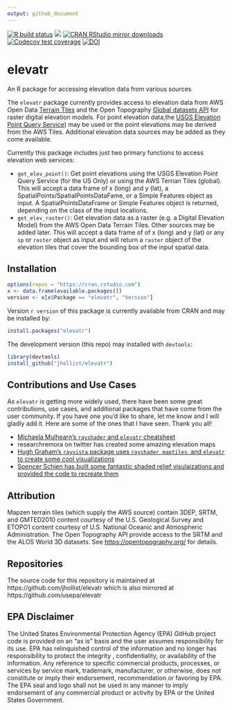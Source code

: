 ```yaml
---
output: github_document
---
```

[![R build
status](https://github.com/jhollist/elevatr/workflows/R-CMD-check/badge.svg)](https://github.com/jhollist/elevatr/actions)
[![](https://www.r-pkg.org/badges/version/elevatr)](https://www.r-pkg.org/pkg/elevatr)
[![CRAN RStudio mirror downloads](https://cranlogs.r-pkg.org/badges/elevatr)](https://www.r-pkg.org/pkg/elevatr)
[![Codecov test
coverage](https://codecov.io/gh/jhollist/elevatr/branch/main/graph/badge.svg)](https://app.codecov.io/gh/jhollist/elevatr?branch=main)
[![DOI](https://zenodo.org/badge/65325400.svg)](https://zenodo.org/badge/latestdoi/65325400)

# elevatr
An R package for accessing elevation data from various sources

The `elevatr` package currently provides access to elevation data from AWS Open Data [Terrain Tiles](https://registry.opendata.aws/terrain-tiles/) and the Open Topography [Global datasets API](https://opentopography.org/developers#API) for raster digital elevation models.  For point elevation data,the [USGS Elevation Point Query Service](https://apps.nationalmap.gov/epqs/)) may be used or the point elevations may be derived from the AWS Tiles. Additional elevation data sources may be added as they come available.

Currently this package includes just two primary functions to access elevation web services:

- `get_elev_point()`:  Get point elevations using the USGS Elevation Point Query Service (for the US Only) or using the AWS Terrian Tiles (global).  This will accept a data frame of x (long) and y (lat), a SpatialPoints/SpatialPointsDataFame, or a Simple Features object as input.  A SpatialPointsDataFrame or Simple Features object is returned, depending on the class of the input locations.
- `get_elev_raster()`: Get elevation data as a raster (e.g. a Digital Elevation Model) from the AWS Open Data Terrain Tiles.  Other sources may be added later.  This will accept a data frame of of x (long) and y (lat) or any `sp` or `raster` object as input and will return a `raster` object of the elevation tiles that cover the bounding box of the input spatial data. 

## Installation

```r
options(repos = "https://cran.rstudio.com")
x <- data.frame(available.packages())
version <- x[x$Package == "elevatr", "Version"]
```

Version `r version` of this package is currently available from CRAN and may be installed by:

```r
install.packages("elevatr")
```

The development version (this repo) may installed with `devtools`:

```r
library(devtools)
install_github("jhollist/elevatr")
```

## Contributions and Use Cases

As `elevatr` is getting more widely used, there have been some great contributions, use cases, and additional packages that have come from the user community.  If you have one you'd like to share, let me know and I will gladly add it.  Here are some of the ones that I have seen.  Thank you all!

- [Michaela Mulhearn's `rayshader` and `elevatr` cheatsheet](https://github.com/jhollist/elevatr/blob/main/contributions/mulhearn_rayshader_elevatr_cheatsheet.pdf)
- researchremora on twitter has created some amazing elevation maps
- [Hugh Graham's `rayvista` package uses `rayshader`, `maptiles`, and `elevatr` to create some cool visualizations](https://github.com/h-a-graham/rayvista)
- [Spencer Schien has built some fantastic shaded relief visulaizations and provided the code to recreate them](https://github.com/Pecners/rayshader_portraits)

## Attribution

Mapzen terrain tiles (which supply the AWS source) contain 3DEP, SRTM, and GMTED2010 content courtesy of the U.S. Geological Survey and ETOPO1 content courtesy of U.S. National Oceanic and Atmospheric Administration. The Open Topography API provide access to the SRTM and the ALOS World 3D datasets.  See <https://opentopography.org/> for details.  

## Repositories
The source code for this repository is maintained at https://github.com/jhollist/elevatr which is also mirrored at https://github.com/usepa/elevatr

## EPA Disclaimer
The United States Environmental Protection Agency (EPA) GitHub project code is provided on an "as is" basis and the user assumes responsibility for its use. EPA has relinquished control of the information and no longer has responsibility to protect the integrity , confidentiality, or availability of the information. Any reference to specific commercial products, processes, or services by service mark, trademark, manufacturer, or otherwise, does not constitute or imply their endorsement, recommendation or favoring by EPA. The EPA seal and logo shall not be used in any manner to imply endorsement of any commercial product or activity by EPA or the United States Government.
